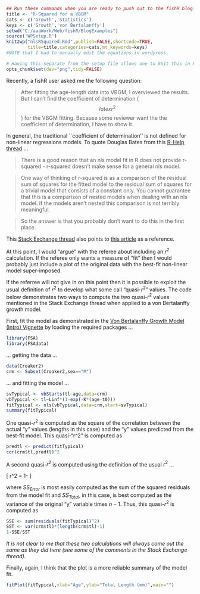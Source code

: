 ```r
## Run these commands when you are ready to push out to the fishR blog.
title <- "R-Squared for a VBGM"
cats <- c('Growth','Statistics')
keys <- c('Growth','von Bertalanffy')
setwd("C:/aaaWork/Web/fishR/BlogExamples")
source('WPSetup.R')
knit2wp("nlsRSquared.Rmd",publish=FALSE,shortcode=TRUE,
        title=title,categories=cats,mt_keywords=keys)
#NOTE that I had to manually edit the equations in wordpress.
```

```r
# Having this separate from the setup file allows one to knit this in RStudio.
opts_chunk$set(dev="png",tidy=FALSE)
```

Recently, a fishR user asked me the following question:

> After fitting the age-length data into VBGM, I overviewed the results. But I can't find the coefficient of determination ($$latex r^2$$) for the VBGM fitting. Because some reviewer want the the coefficient of determination, I have to show it.

In general, the traditional ``coefficient of determination'' is not defined for non-linear regressions models.  To quote Douglas Bates from this [R-Help thread](https://stat.ethz.ch/pipermail/r-help/2002-July/023461.html) ...

> There is a good reason that an nls model fit in R does not provide
> r-squared - r-squared doesn't make sense for a general nls model.

> One way of thinking of r-squared is as a comparison of the residual sum of
> squares for the fitted model to the residual sum of squares for a trivial
> model that consists of a constant only.  You cannot guarantee that this is a
> comparison of nested models when dealing with an nls model.  If the models
> aren't nested this comparison is not terribly meaningful.

> So the answer is that you probably don't want to do this in the first place.

This [Stack Exchange thread](http://stackoverflow.com/questions/14530770/calculating-r2-for-a-nonlinear-model) also points to [this article](http://www.ncbi.nlm.nih.gov/pmc/articles/PMC2892436/) as a reference.

At this point, I would "argue" with the referee about including an $r^2$ calculation.  If the referee only wants a measure of "fit" then I would probably just include a plot of the original data with the best-fit non-linear model super-imposed.

If the referree will not give in on this point then it is possible to exploit the usual definition of $r^2$ to develop what some call "quasi-$r^2$" values.  The code below demonstrates two ways to compute the two quasi-$r^2$ values mentioned in the Stack Exchange thread when applied to a von Bertalanffy growth model.

First, fit the model as demonstrated in the [Von Bertalanffy Growth Model (Intro) Vignette](https://5c3dc6c1-a-62cb3a1a-s-sites.googlegroups.com/site/fishrfiles/gnrl/VonBertalanffy.pdf) by loading the required packages ...

```r
library(FSA)
library(FSAdata)
```

... getting the data ...

```r
data(Croaker2)
crm <- Subset(Croaker2,sex=="M")
```

... and fitting the model ...

```r
svTypical <- vbStarts(tl~age,data=crm)
vbTypical <- tl~Linf*(1-exp(-K*(age-t0)))
fitTypical <- nls(vbTypical,data=crm,start=svTypical)
summary(fitTypical)
```

One quasi-$r^2$ is computed as the square of the correlation between the actual "y" values (lengths in this case) and the "y" values predicted from the best-fit model.  This quasi-"r^2" is computed as

```r
predtl <- predict(fitTypical)
cor(crm$tl,predtl)^2
```

A second quasi-$r^2$ is computed using the definition of the usual $r^2$ ...

\[ r^2 = 1-\frac{SS_{Error}}{SS_{Total}} \]

where $SS_{Error}$ is most easily computed as the sum of the squared residuals from the model fit and $SS_{Total}$, in this case, is best computed as the variance of the original "y" variable times $n-1$.  Thus, this quasi-$r^2$ is computed as

```r
SSE <- sum(residuals(fitTypical)^2)
SST <- var(crm$tl)*(length(crm$tl)-1)
1-SSE/SST
```

*It is not clear to me that these two calculations will always come out the same as they did here (see some of the comments in the Stack Exchange thread).*

Finally, again, I think that the plot is a more reliable summary of the model fit.

```r
fitPlot(fitTypical,xlab="Age",ylab="Total Length (mm)",main="")
```